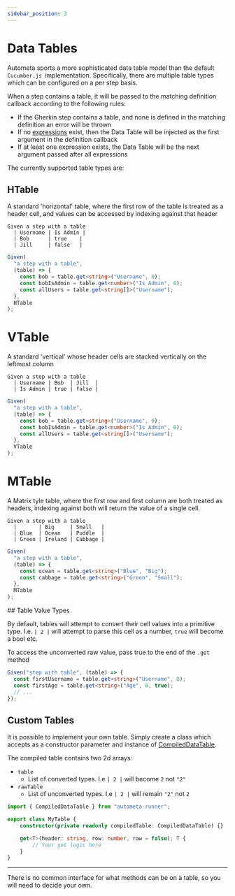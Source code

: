 ```yaml
---
sidebar_position: 3
---
```



# Data Tables

Autometa sports a more sophisticated data table model than the default
`Cucumber.js `implementation. Specifically, there are multiple table types
which can be configured on a per step basis.

When a step contains a table, it will be passed to the matching definition
callback according to the following rules:

- If the Gherkin step contains a table, and none is defined in the matching definition
  an error will be thrown
- If no [expressions](./cucumber_expressions) exist, then the Data Table will
  be injected as the first argument in the definition callback
- If at least one expression exists, the Data Table will be the next argument
  passed after all expressions

The currently supported table types are:

## HTable

A standard 'horizontal' table, where the first row of the table is
treated as a header cell, and values can be accessed by indexing against that header

<Tabs>
  <TabItem value="gherkin" label="Gherkin Datatable">

```gherkin
Given a step with a table
  | Username | Is Admin |
  | Bob      | true    |
  | Jill     | false   |
```

  </TabItem>
  <TabItem value="definition" label="Step Definition">

```ts
Given(
  "a step with a table",
  (table) => {
    const bob = table.get<string>("Username", 0);
    const bobIsAdmin = table.get<number>("Is Admin", 0);
    const allUsers = table.get<string[]>("Username");
  },
  HTable
);
```

  </TabItem>
</Tabs>

# VTable

A standard 'vertical' whose header cells are stacked vertically on the leftmost column

<Tabs>
  <TabItem value="gherkin" label="Gherkin Datatable">

```gherkin
Given a step with a table
  | Username | Bob  | Jill  |
  | Is Admin | true | false |
```

  </TabItem>
  <TabItem value="definition" label="Step Definition">

```ts
Given(
  "a step with a table",
  (table) => {
    const bob = table.get<string>("Username", 0);
    const bobIsAdmin = table.get<number>("Is Admin", 0);
    const allUsers = table.get<string[]>("Username");
  },
  VTable
);
```

  </TabItem>
  
</Tabs>

# MTable

A Matrix tyle table, where the first row and first column are both treated as headers,
indexing against both will return the value of a single cell.

<Tabs>

  <TabItem value="gherkin" label="Gherkin Datatable">

```gherkin
Given a step with a table
  |       | Big     | Small   |
  | Blue  | Ocean   | Puddle  |
  | Green | Ireland | Cabbage |
```

  </TabItem>
  <TabItem value="definition" label="Step Definition">

```ts
Given(
  "a step with a table",
  (table) => {
    const ocean = table.get<string>("Blue", "Big");
    const cabbage = table.get<string>("Green", "Small");
  },
  MTable
);
```

  </TabItem>
  
</Tabs>
## Table Value Types

By default, tables will attempt to convert their cell values into a primitive type.
I.e. `| 2 |` will attempt to parse this cell as a number, `true` will become a bool etc.

To access the unconverted raw value, pass true to the end of the `.get` method

```ts
Given("step with table", (table) => {
  const firstUsername = table.get<string>("Username", 0);
  const firstAge = table.get<string>("Age", 0, true);
  // ...
});
```

## Custom Tables

It is possible to implement your own table. Simply create a class which accepts as a constructor parameter
and instance of [CompiledDataTable](https://github.com/Bendat/autometa/blob/main/packages/gherkin/src/steps/datatables/compiled-data-table.ts).

The compiled table contains two 2d arrays:

- `table`
    - List of converted types. I.e `| 2 |` will become `2` not `"2"`
- `rawTable`
    - List of unconverted types. I.e `| 2 |` will remain `"2"` not `2`

```ts
import { CompiledDataTable } from "autometa-runner";

export class MyTable {
    constructor(private readonly compiledTable: CompiledDataTable) {}

    get<T>(header: string, row: number, raw = false): T {
        // Your get logic here
    }
}

```

_________________________________________________________

There is no common interface for what methods can be on a table, so you will need to
decide your own.
